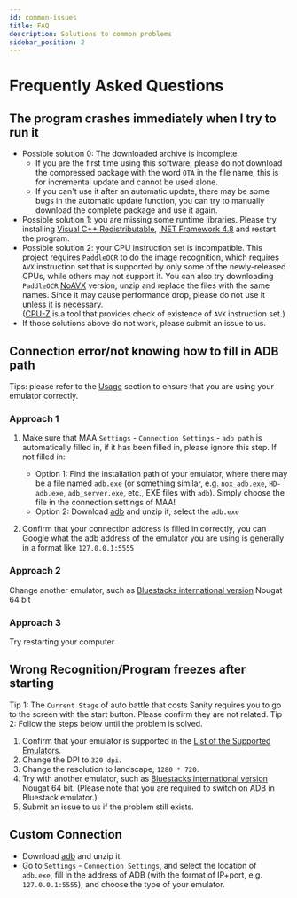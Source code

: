 ```yaml
---
id: common-issues
title: FAQ
description: Solutions to common problems
sidebar_position: 2
---
```


# Frequently Asked Questions

## The program crashes immediately when I try to run it

- Possible solution 0: The downloaded archive is incomplete.
  - If you are the first time using this software, please do not download the compressed package with the word `OTA` in the file name, this is for incremental update and cannot be used alone.
  - If you can't use it after an automatic update, there may be some bugs in the automatic update function, you can try to manually download the complete package and use it again.
- Possible solution 1: you are missing some runtime libraries.
  Please try installing [Visual C++ Redistributable](https://docs.microsoft.com/en/cpp/windows/latest-supported-vc-redist?view=msvc-160#visual-studio-2015-2017-2019-and-2022), [.NET Framework 4.8](https://dotnet.microsoft.com/download/dotnet-framework/net48) and restart the program.
- Possible solution 2: your CPU instruction set is incompatible.
  This project requires `PaddleOCR` to do the image recognition, which requires `AVX` instruction set that is supported by only some of the newly-released CPUs, while others may not support it.
  You can also try downloading `PaddleOCR` [NoAVX](../3rdparty/ppocr_noavx.zip) version, unzip and replace the files with the same names. Since it may cause performance drop, please do not use it unless it is necessary.  
  ([CPU-Z](https://www.cpuid.com/softwares/cpu-z.html) is a tool that provides check of existence of `AVX` instruction set.)
- If those solutions above do not work, please submit an issue to us.

## Connection error/not knowing how to fill in ADB path

Tips: please refer to the [Usage](emulator-support.mdx#Usage) section to ensure that you are using your emulator correctly.

### Approach 1

1. Make sure that MAA `Settings` - `Connection Settings` - `adb path` is automatically filled in, if it has been filled in, please ignore this step. If not filled in:

   - Option 1: Find the installation path of your emulator, where there may be a file named `adb.exe` (or something similar, e.g. `nox_adb.exe`, `HD-adb.exe`, `adb_server.exe`, etc., EXE files with `adb`). Simply choose the file in the connection settings of MAA!
   - Option 2: Download [adb](https://dl.google.com/android/repository/platform-tools-latest-windows.zip) and unzip it, select the `adb.exe`

2. Confirm that your connection address is filled in correctly, you can Google what the adb address of the emulator you are using is generally in a format like `127.0.0.1:5555`

### Approach 2

Change another emulator, such as [Bluestacks international version](https://www.bluestacks.com/download.html) Nougat 64 bit

### Approach 3

Try restarting your computer

## Wrong Recognition/Program freezes after starting

Tip 1: The `Current Stage` of auto battle that costs Sanity requires you to go to the screen with the start button. Please confirm they are not related.
Tip 2: Follow the steps below until the problem is solved.

1. Confirm that your emulator is supported in the [List of the Supported Emulators](emulator-support.mdx).
2. Change the DPI to `320 dpi`.
3. Change the resolution to landscape, `1280 * 720`.
4. Try with another emulator, such as [Bluestacks international version](https://www.bluestacks.com/download.html) Nougat 64 bit. (Please note that you are required to switch on ADB in Bluestack emulator.)
5. Submit an issue to us if the problem still exists.

## Custom Connection

- Download [adb](https://dl.google.com/android/repository/platform-tools-latest-windows.zip) and unzip it.
- Go to `Settings` - `Connection Settings`, and select the location of `adb.exe`, fill in the address of ADB (with the format of IP+port, e.g. `127.0.0.1:5555`), and choose the type of your emulator.
